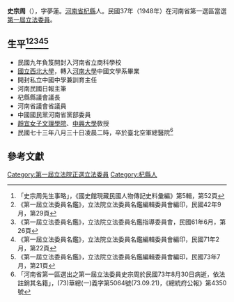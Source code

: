 {{Infobox Officeholder
|姓名=史宗周
|圖像=File:史宗周.jpg
|圖像大小=200px
|圖像說明=  
|字    = 
|號    = 
|別名    = 
|出生日期 = 光緒二十八年六月初五日〔1902年7月9日〕
|出生地點 = 
|逝世日期 = {{dda|1984|8|30|1902|7|9}}
|逝世地點 = 
|死因    = 
|墓地    = 
|籍貫    = 
|政黨    = 
|parents  = 
|配偶    =張文卿
|伴侶    = 
|relatives  =  
|children  =子二：史春濡、史春島、女史春泝
|著作    =《中國文字論叢》
|past    = 
}}
'''史宗周'''（{{bd|1902年|7月9日|1984年|8月30日}}），字夢蓮。[[河南省|河南省]][[杞縣|杞縣]]人。民國37年（1948年）在河南省第一選區當選[[第一屆立法委員|第一屆立法委員]]。

== 生平<ref>「史宗周先生事略」，《國史館現藏民國人物傳記史料彙編》第5輯，第52頁</ref><ref>《第一屆立法委員名鑑》，立法院立法委員名鑑編輯委員會編印，民國42年9月，第29頁</ref><ref>《第一屆立法委員名鑑》，立法院立法委員名鑑指導委員會，民國61年6月，第26頁</ref><ref>《第一屆立法委員名鑑》，立法院立法委員名鑑編輯委員會編印，民國71年2月，第22頁</ref><ref>《第一屆立法委員名鑑》，立法院立法委員名鑑編輯委員會編印，民國73年7月，第21頁</ref> ==
* 民國九年負笈開封入河南省立商科學校
* [[國立西北大學|國立西北大學]]，轉入[[河南大學|河南大學]]中國文學系畢業
* 開封私立中國中學兼訓育主任
* 河南民國日報主筆
* 杞縣縣議會議長
* 河南省議會省議員
* 中國國民黨河南省黨部委員
* [[靜宜女子文理學院|靜宜女子文理學院]]、[[中興大學|中興大學]]敎授
* 民國七十三年八月三十日凌晨二時，卒於臺北空軍總醫院<ref>「河南省第一區選出之第一屆立法委員史宗周於民國73年8月30日病逝，依法註銷其名籍」，(73)華總(一)義字第5064號(73.09.21)，《總統府公報》第4350號</ref>
== 參考文獻 ==
{{reflist}}
{{中華民國第一屆立法委員}}
[[Category:第一屆立法院正選立法委員|Category:第一屆立法院正選立法委員]]
[[Category:杞縣人|Category:杞縣人]]